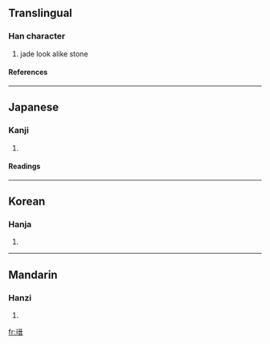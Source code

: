 ==Translingual==
===Han character===
{{Han char|rn=96|rad=玉|as=10|sn=14|four=|canj=一土一金日 (MGMCA), 一土一戈日 (MGMIA)}}
# jade look alike stone
====References====
{{Han ref|kx=0739.060|dkj=21154|dj=1149.120|hdz=21130.140|uh=7468|ud=29800}}

----
==Japanese==
===Kanji===
{{ja-kanji|grade=|rs=玉10}}
# {{defn|Japanese}} 
====Readings====
{{ja-readings|on=[[しん]] (shin)|kun=|nanori=}}

----
==Korean==
===Hanja===
{{ko-hanja|hangeul=진|eumhun=|rv=jin|mr=chin|y=cin}}
# {{defn|Korean}}

----
==Mandarin==
===Hanzi===
{{cmn-hanzi|pin=[[jìn]] (jin4)|wg=chin<sup>4</sup>}}
# {{defn|Mandarin}}

[[fr:瑨]]